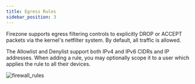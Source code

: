 ```yaml
---
title: Egress Rules
sidebar_position: 3
---
```


Firezone supports egress filtering controls to explicitly DROP or ACCEPT packets
via the kernel's netfilter system. By default, all traffic is allowed.

The Allowlist and Denylist support both IPv4 and IPv6 CIDRs and IP addresses.
When adding a rule, you may optionally scope it to a user which applies the
rule to all their devices.

![firewall_rules](https://user-images.githubusercontent.com/69542737/177398544-89df7f6b-9296-4c11-ba6a-e95c72f853b7.png)
